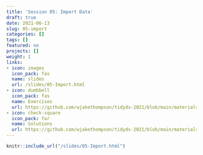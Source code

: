 ```yaml
---
title: 'Session 05: Import Data'
draft: true
date: 2021-06-13
slug: 05-import
categories: []
tags: []
featured: no
projects: []
weight: 1
links:
- icon: images
  icon_pack: fas
  name: slides
  url: /slides/05-Import.html
- icon: dumbbell
  icon_pack: fas
  name: Exercises
  url: https://github.com/wjakethompson/tidyds-2021/blob/main/materials/exercises/05-import.Rmd
- icon: check-square
  icon_pack: far
  name: Solutions
  url: https://github.com/wjakethompson/tidyds-2021/blob/main/materials/solutions/05-import-solutions.Rmd
---
```


```r
knitr::include_url("/slides/05-Import.html")
```
